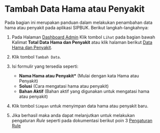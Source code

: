 # Tambah Data Hama atau Penyakit

Pada bagian ini merupakan panduan dalam melakukan penambahan data hama atau penyakit pada aplikasi SIPBUK. Berikut langkah-langkahnya:

1. Pada Halaman [Dashboard Admin](/admin) Klik tombol `Lihat` pada bagian bawah Kalimat **Total Data Hama dan Penyakit** atau klik halaman berikut [Data Hama dan Penyakit](/admin/pests-deseases).
2. Klik tombol `Tambah Data`.
3. Isi formulir yang tersedia seperti:

   - **Nama Hama atau Penyakit\*** (Mulai dengan kata Hama atau Penyakit)
   - **Solusi** (Cara mengatasi hama atau penyakit)
   - **Bahan Aktif** (Bahan aktif yang digunakan untuk mengatasi hama atau penyakit)

4. Klik tombol `Simpan` untuk menyimpan data hama atau penyakit baru.
5. Jika berhasil maka anda dapat melanjutkan untuk melakukan pengaturan _Rule_ seperti pada dokumentasi berikut poin 3 [Pengaturan Rule](/docs/admin-guide/pest-and-disease-management/set-rule)
